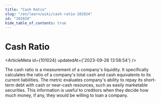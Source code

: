 ```yaml
---
title: "Cash Ratio"
slug: "/en/learn/wiki/cash-ratio-101024"
id: "101024"
hide_table_of_contents: true
---
```



# Cash Ratio

<ArticleMeta id={101024} updatedAt={'2023-09-26 13:58:54'} />
<div className='border-solid border-b border-t-0 my-4 border-[var(--ifm-color-gray-300)]' />

The cash ratio is a measurement of a company's liquidity. It specifically calculates the ratio of a company's total cash and cash equivalents to its current liabilities. The metric evaluates company's ability to repay its short-term debt with cash or near-cash resources, such as easily marketable securities. This information is useful to creditors when they decide how much money, if any, they would be willing to loan a company.
